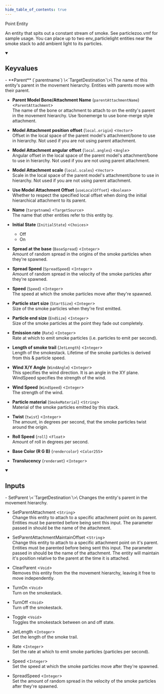 ```yaml
---
hide_table_of_contents: true
---
```


Point Entity

An entity that spits out a constant stream of smoke. See particlezoo.vmf for sample usage. You can place up to two env_particlelight entities near the smoke stack to add ambient light to its particles.

<details open>
<summary><h2>Keyvalues</h2></summary>
- **Parent** (`parentname`) \<`TargetDestination`\>\
The name of this entity's parent in the movement hierarchy. Entities with parents move with their parent.

- **Parent Model Bone/Attachment Name** (`parentAttachmentName`) \<`ParentAttachment`\>\
The name of the bone or attachment to attach to on the entity's parent in the movement hierarchy. Use !bonemerge to use bone-merge style attachment.

- **Model Attachment position offset** (`local.origin`) \<`Vector`\>\
Offset in the local space of the parent model's attachment/bone to use in hierarchy. Not used if you are not using parent attachment.

- **Model Attachment angular offset** (`local.angles`) \<`Angle`\>\
Angular offset in the local space of the parent model's attachment/bone to use in hierarchy. Not used if you are not using parent attachment.

- **Model Attachment scale** (`local.scales`) \<`Vector`\>\
Scale in the local space of the parent model's attachment/bone to use in hierarchy. Not used if you are not using parent attachment.

- **Use Model Attachment Offset** (`useLocalOffset`) \<`Boolean`\>\
Whether to respect the specified local offset when doing the initial hierarchical attachment to its parent.

- **Name** (`targetname`) \<`TargetSource`\>\
The name that other entities refer to this entity by.

- **Initial State** (`InitialState`) \<`Choices`\>
  - Off 
  - On 


- **Spread at the base** (`BaseSpread`) \<`Integer`\>\
Amount of random spread in the origins of the smoke particles when they're spawned.

- **Spread Speed** (`SpreadSpeed`) \<`Integer`\>\
Amount of random spread in the velocity of the smoke particles after they're spawned.

- **Speed** (`Speed`) \<`Integer`\>\
The speed at which the smoke particles move after they're spawned.

- **Particle start size** (`StartSize`) \<`Integer`\>\
Size of the smoke particles when they're first emitted.

- **Particle end size** (`EndSize`) \<`Integer`\>\
Size of the smoke particles at the point they fade out completely.

- **Emission rate** (`Rate`) \<`Integer`\>\
Rate at which to emit smoke particles (i.e. particles to emit per second).

- **Length of smoke trail** (`JetLength`) \<`Integer`\>\
Length of the smokestack. Lifetime of the smoke particles is derived from this & particle speed.

- **Wind X/Y Angle** (`WindAngle`) \<`Integer`\>\
This specifies the wind direction. It is an angle in the XY plane. WindSpeed specifies the strength of the wind.

- **Wind Speed** (`WindSpeed`) \<`Integer`\>\
The strength of the wind.

- **Particle material** (`SmokeMaterial`) \<`String`\>\
Material of the smoke particles emitted by this stack.

- **Twist** (`twist`) \<`Integer`\>\
The amount, in degrees per second, that the smoke particles twist around the origin.

- **Roll Speed** (`roll`) \<`Float`\>\
Amount of roll in degrees per second.

- **Base Color (R G B)** (`rendercolor`) \<`Color255`\>

- **Translucency** (`renderamt`) \<`Integer`\>


 </details>
<details open>
<summary><h2>Inputs</h2></summary>
- SetParent \<`TargetDestination`\>\
Changes the entity's parent in the movement hierarchy.

- SetParentAttachment \<`String`\>\
Change this entity to attach to a specific attachment point on its parent. Entities must be parented before being sent this input. The parameter passed in should be the name of the attachment.

- SetParentAttachmentMaintainOffset \<`String`\>\
Change this entity to attach to a specific attachment point on it's parent. Entities must be parented before being sent this input. The parameter passed in should be the name of the attachment. The entity will maintain it's position relative to the parent at the time it is attached.

- ClearParent \<`Void`\>\
Removes this entity from the the movement hierarchy, leaving it free to move independently.

- TurnOn \<`Void`\>\
Turn on the smokestack.

- TurnOff \<`Void`\>\
Turn off the smokestack.

- Toggle \<`Void`\>\
Toggles the smokestack between on and off state.

- JetLength \<`Integer`\>\
Set the length of the smoke trail.

- Rate \<`Integer`\>\
Set the rate at which to emit smoke particles (particles per second).

- Speed \<`Integer`\>\
Set the speed at which the smoke particles move after they're spawned.

- SpreadSpeed \<`Integer`\>\
Set the amount of random spread in the velocity of the smoke particles after they're spawned.


 </details>
